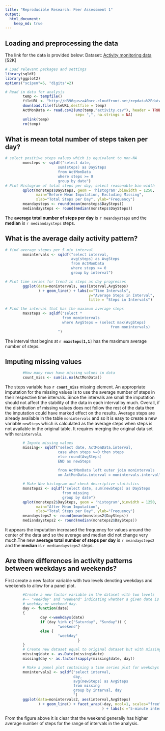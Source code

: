 ```yaml
---
title: "Reproducible Research: Peer Assessment 1"
output: 
  html_document:
    keep_md: true
---
```



## Loading and preprocessing the data

The link for the data is provided below:
Dataset: [Activity monitoring data](https://d396qusza40orc.cloudfront.net/repdata%2Fdata%2Factivity.zip) [52K]

```r
# Load relevant packages and settings
library(sqldf)
library(ggplot2)
options("scipen"=5, "digits"=2)
```
```r
# Read in data for analysis
        temp <- tempfile()
        fileURL <- "http://d396qusza40orc.cloudfront.net/repdata%2Fdata%2Factivity.zip"
        download.file(fileURL,destfile = temp)
        ActMonData <- read.csv2(unz(temp,"activity.csv"), header = TRUE, 
                                sep= ",", na.strings = NA)
        unlink(temp)
        rm(temp)
```

## What is mean total number of steps taken per day?
```r
# select positive steps values which is equivalent to non-NA
        monsteps <- sqldf("select date, 
                        sum(steps) as DaySteps 
                        from ActMonData 
                        where steps >= 0 
                        group by date")
# Plot Histogram of total steps per day; select reasonable bin width
        qplot(monsteps$DaySteps, geom = 'histogram',binwidth = 1250,
              main="Before Mean Imputation, Excluding Missing", 
              xlab="Total Steps per Day", ylab="Frequency")
        meandaysteps <- round(mean(monsteps$DaySteps))
        mediandaysteps <- round(median(monsteps$DaySteps))
```

The **average total number of steps per day** is `r meandaysteps` and the **median** is `r mediandaysteps` steps.

## What is the average daily activity pattern?
```r
# find average stepes per 5 min interval
        monintervals <- sqldf("select interval, 
                              avg(steps) as AvgSteps 
                              from ActMonData 
                              where steps >= 0 
                              group by interval")

# Plot time series for trend in steps as day progresses
        ggplot(data=monintervals, aes(interval,AvgSteps)
               ) + geom_line() + labs(x="Time Intervals",
                                      y="Average Steps in Interval", 
                                      title = "Steps in Intervals")

# Find the interval that has the maximum average steps
        maxsteps <- sqldf("select * 
                          from monintervals  
                          where AvgSteps = (select max(AvgSteps) 
                                                from monintervals) 
                        ")
```

The interval that begins at **`r maxsteps[1,1]`** has the maximum average number of steps.

## Imputing missing values
```r
        #How many rows have missing values in data
        count_miss <- sum(is.na(ActMonData))
```
The steps variable has **`r count_miss`** missing element. An appropriate imputation for the missing values is to use the average number of steps in their respective time intervals. Since the intervals are small the imputation should not affect the stability of the data in each interval by much. Overall, if the distribution of missing values does not follow the rest of the data then the imputation could have marked effect on the results. Average steps are already available in the table `monintervals` and so it is easy to create a new variable `newSteps` which is calculated as the average steps when steps is not available in the original table. It requires merging the original data set with `monintervals`.

```r

        # Impute missing values
        missing<- sqldf("select date, ActMonData.interval, 
                        case when steps >=0 then steps 
                        else round(AvgSteps) 
                        END as newSteps 
                        
                        from ActMonData left outer join monintervals 
                        on ActMonData.interval = monintervals.interval")

        # Make New histogram and check descriptive statistics
        monsteps2 <- sqldf("select date, sum(newSteps) as DaySteps 
                          from missing 
                          group by date")
        qplot(monsteps2$DaySteps, geom = 'histogram',binwidth = 1250,
              main="After Mean Imputation", 
              xlab="Total Steps per Day", ylab="Frequency")
        meandaysteps2 <- round(mean(monsteps2$DaySteps))
        mediandaysteps2 <- round(median(monsteps2$DaySteps))
```
It appears the imputation increased the frequency for values around the center of the data and so the average and median did not change very much.The new **average total number of steps per day** is `r meandaysteps2` and the **median** is `r mediandaysteps2` steps.


## Are there differences in activity patterns between weekdays and weekends?

First create a new factor variable with two levels denoting weekdays and weekends to allow for a panel plot.
```r
        #Create a new factor variable in the dataset with two levels 
        #-- "weekday" and "weekend" indicating whether a given date is a 
        # weekday or weekend day.
        day <- function(date) 
        {
                day <-weekdays(date)
                if (day %in% c("Saturday", "Sunday")) { 
                        "weekend"} 
                else {
                        "weekday"
                                 }
        }
        # Create new dataset equal to original dataset but with missing data filled in.
        missing$date <- as.Date(missing$date)
        missing$day <- as.factor(sapply(missing$date, day))

        # Make a panel plot containing a time series plot for weekdays and weekends
        monintervals2 <- sqldf("select interval,
                               day, 
                               avg(newSteps) as AvgSteps 
                               from missing 
                               group by interval, day
                               ")
        ggplot(data=monintervals2, aes(interval,AvgSteps)
               ) + geom_line() + facet_wrap(~day, ncol=1, scales="free"
                                            ) + labs(x ="5-minute interval", y = "Average # Steps")

```

From the figure above it is clear that the weekend generally has higher average number of steps for the range of intervals in the analysis.
